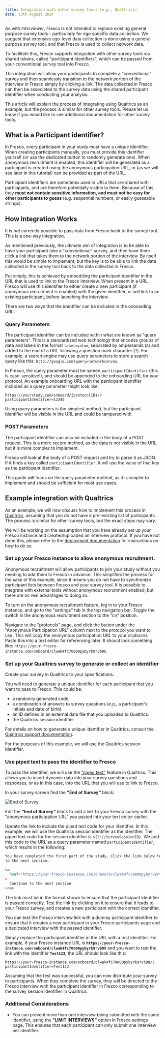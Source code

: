 ```yaml
---
title: Integration with other survey tools (e.g., Qualtrics)
date: 13th August 2024
---
```


As with _Interviewer_, Fresco is not intended to replace existing general purpose survey tools - particularly for ego specific data collection. We suggest that extensive ego-level data collection is done using a general purpose survey tool, and that Fresco is used to collect network data. 

To facilitate this, Fresco supports integration with other survey tools via shared tokens, called "participant identifiers", which can be passed from your conventional survey tool into Fresco.

This integration will allow your participants to complete a "conventional" survey and then seamlessly transition to the network portion of the interview in Fresco simply by clicking a link. The data collected in Fresco can then be associated to the survey data using the shared participant identifier when conducting your analysis.

This article will explain the process of integrating using Qualtrics as an example, but the process is similar for other survey tools. Please let us know if you would like to see additional documentation for other survey tools.

## What is a Participant identifier?

In Fresco, every participant in your study must have a unique identifier. When creating participants manually, you must provide this identifier yourself (or use the dedicated button to randomly generate one). When anonymous recruitment is enabled, this identifier will be generated as a participant is created using the anonymous participation URL, or (as we will see later in this tutorial) can be provided as part of the URL.

<Tipbox danger>
Participant identifiers are sometimes used in URLs that are shared with participants, and are therefore potentially visible to them. Because of this, they <strong>must not contain sensitive information, and must not be easy for other participants to guess</strong> (e.g. sequential numbers, or easily guessable strings). 
</Tipbox>

## How Integration Works

<Tipbox>
It is <em>not</em> currently possible to pass data from Fresco back to the survey tool. This is a one-way integration.
</Tipbox>

As mentioned previously, the ultimate aim of integration is to be able to have your participant take a "conventional" survey, and then have them click a link that takes them to the network portion of the interview. By itself this would be simple to implement, but the key is to be able to link the data collected in the survey tool back to the data collected in Fresco.

Put simply, this is achieved by embedding the participant identifier in the URL that is used to link to the Fresco interview. When present in a URL, Fresco will use this identifier to either create a new participant (if anonymous recruitment is enabled) with the given identifier, or will link to an existing participant, before launching the interview. 

There are two ways that the identifier can be included in the onboarding URL:

### Query Parameters

The participant identifier can be included within what are known as "query parameters". This is a standardized web technology that encodes groups of data and labels in the format `label=value`, separated by ampersands (`&`) and added to the end of a URL following a question mark character (`?`). For example, a search engine may use query parameters to store a search query like this: `http://google.com?query=networkcanvas`.

In Fresco, the query parameter must be named `participantIdentifier` (this is case-sensitive!), and should be appended to the onboarding URL for your protocol. An example onboarding URL with the participant identifier included as a query parameter might look like:
  
```plaintext
https://yourstudy.com/onboard/{protocolID}/?participantIdentifier=12345
```

Using query parameters is the simplest method, but the participant identifier will be visible in the URL and could be tampered with.

### POST Parameters

The participant identifier can also be included in the body of a POST request. This is a more secure method, as the data is not visible in the URL, but it is more complex to implement.

Fresco will look at the body of a POST request and try to parse it as JSON. If it finds a key called `participantIdentifier`, it will use the value of that key as the participant identifier.

This guide will focus on the query parameter method, as it is simpler to implement and should be sufficient for most use cases.

## Example integration with Qualtrics

As an example, we will now discuss how to implement this process in [Qualtrics](https://www.qualtrics.com), assuming that you do not have a pre-existing list of participants. The process is similar for other survey tools, but the exact steps may vary.

<Tipbox>

We will be working on the assumption that you have already set up your Fresco instance and created/uploaded an interview protocol. If you have not done this, please refer to the [deployment documentation](../deployment/guide) for instructions on how to do so.

</Tipbox>

### Set up your Fresco instance to allow anonymous recruitment.

Anonymous recruitment will allow participants to join your study without you needing to add them to Fresco in advance. This simplifies the process for the sake of this example, since it means you do not have to synchronize participant lists between Fresco and your survey tool. It is possible to integrate with external tools without anonymous recruitment enabled, but there are no real advantages to doing so.

To turn on the anonymous recruitment feature, log in to your Fresco instance, and go to the "settings" tab in the top navigation bar. Toggle the switch in the anonymous recruitment section to the "on" position.

Navigate to the "protocols" page, and click the button under the "Anonymous Participation URL" column next to the protocol you want to use. This will copy the anonymous participation URL to your clipboard. Paste this into a text editor for referencing later. It should look something like: `https://your-fresco-instance.com/onboard/clwak4fc70000pybyrk9rvb98`.

### Set up your Qualtrics survey to generate or collect an identifier

Create your survey in Qualtrics to your specifications. 

You will need to generate a unique identifier for each participant that you want to pass to Fresco. This could be:

- a randomly generated code
- a combination of answers to survey questions (e.g., a participant's initials and date of birth)
- an ID defined in an external data file that you uploaded to Qualtrics.
- the Qualtrics session identifier

For details on how to generate a unique identifier in Qualtrics, consult the [Qualtrics support documentation](https://www.qualtrics.com/support/).

For the purposes of this example, we will use the Qualtrics session identifier. 

### Use piped text to pass the identifier to Fresco

To pass the identifier, we will use the ["piped text"](https://www.qualtrics.com/support/survey-platform/survey-module/editing-questions/piped-text/piped-text-overview/) feature in Qualtrics. This allows you to insert dynamic data into your survey questions and responses, or as in this case, into the URL that you will use to link to Fresco.

In your survey screen find the **"End of Survey"** block:

![End of Survey](/assets/img/fresco-images/end-of-survey.png)

Edit the **"End of Survey"** block to add a link to your Fresco survey with the "anonymous participation URL" you pasted into your text editor earlier.

Update the link to include the piped text code for your identifier. In this example, we will use the Qualtrics session identifier as the identifier. The piped text code for the session identifier is `${l://SurveySessionID}`. We add this code to the URL as a query parameter named `participantIdentifier`, which results in the following:

```html
You have completed the first part of the study. Click the link below to proceed
to the next section:

<a
  href="https://your-fresco-instance.com/onboard/clwak4fc70000pybyrk9rvb98/?participantIdentifier=${l://SurveySessionID}"
>
  Continue to the next section
</a>
```

The link _must_ be in the format shown to ensure that the participant identifier is passed correctly. Test the link by clicking on it to ensure that it leads to your Fresco survey, and creates a new participant with the correct identifier.

<Tipbox>

You can test the Fresco interview link with a dummy participant identifier to ensure that it creates a new participant in your Fresco participants page and a dedicated interview with the passed identifier.

Simply replace the participant identifier in the URL with a test identifier. For example, if your Fresco instance URL is **`https://your-fresco-instance.com/onboard/clwak4fc70000pybyrk9rvb98`** and you want to test the link with the identifier **`Test123`**, the URL should look like this:

```plaintext
https://your-fresco-instance.com/onboard/clwak4fc70000pybyrk9rvb98/?participantIdentifier=Test123
```

</Tipbox>

Assuming that the test was successful, you can now distribute your survey to participants. When they complete the survey, they will be directed to the Fresco interview with the participant identifier in Fresco corresponding to the survey session identifier in Qualtrics.

### Additional Considerations

- You can prevent more than one interview being submitted with the same identifier, using the **"LIMIT INTERVIEWS"** option in Fresco settings page. This ensures that each participant can only submit one interview per identifier.